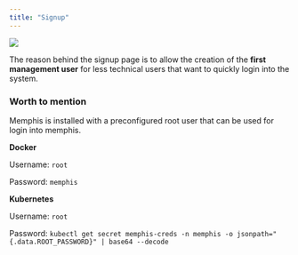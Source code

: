 ```yaml
---
title: "Signup"
---
```


![](/dashboard/images/Screen-20Shot-202022-09-19-20at-2012.00.10.png)

The reason behind the signup page is to allow the creation of the **first
management user** for less technical users that want to quickly login into the
system.

### Worth to mention

Memphis is installed with a preconfigured root user that can be used for login
into memphis.

**Docker**

Username: `root`

Password: `memphis`

**Kubernetes**

Username: `root`

Password:
`kubectl get secret memphis-creds -n memphis -o jsonpath="{.data.ROOT_PASSWORD}" | base64 --decode`
